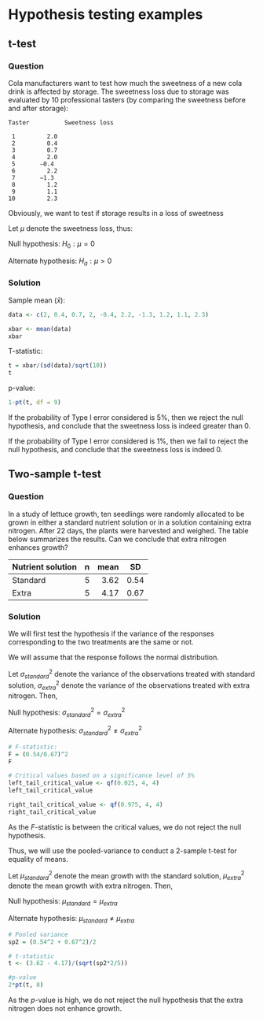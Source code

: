 # Hypothesis testing examples

## t-test

### Question

Cola manufacturers want to test how much the sweetness of a new cola drink is affected by storage. The sweetness loss due to storage was evaluated by 10 professional tasters (by comparing the sweetness before and after storage):

```         
Taster          Sweetness loss

 1         2.0
 2         0.4
 3         0.7  
 4         2.0  
 5       −0.4   
 6         2.2  
 7       −1.3   
 8         1.2  
 9         1.1
10         2.3
```

Obviously, we want to test if storage results in a loss of sweetness

Let $\mu$ denote the sweetness loss, thus:

Null hypothesis: $H_0: \mu = 0$

Alternate hypothesis: $H_a: \mu > 0$

### Solution

Sample mean ($\bar{x}$):

```r
data <- c(2, 0.4, 0.7, 2, -0.4, 2.2, -1.3, 1.2, 1.1, 2.3)

xbar <- mean(data)
xbar
```

T-statistic:

```r
t = xbar/(sd(data)/sqrt(10))
t
```

p-value:

```r
1-pt(t, df = 9)
```

If the probability of Type I error considered is 5%, then we reject the null hypothesis, and conclude that the sweetness loss is indeed greater than 0.

If the probability of Type I error considered is 1%, then we fail to reject the null hypothesis, and conclude that the sweetness loss is indeed 0.

## Two-sample t-test

### Question

In a study of lettuce growth, ten seedlings were randomly allocated to be grown in either a standard nutrient solution or in a solution containing extra nitrogen. After 22 days, the plants were harvested and weighed. The table below summarizes the results. Can we conclude that extra nitrogen enhances growth?

| Nutrient solution | n   | mean |  SD  |
|-------------------|:----|-----:|:----:|
| Standard          | 5   | 3.62 | 0.54 |
| Extra             | 5   | 4.17 | 0.67 |

### Solution

We will first test the hypothesis if the variance of the responses corresponding to the two treatments are the same or not.

We will assume that the response follows the normal distribution.

Let $\sigma_{standard}^2$ denote the variance of the observations treated with standard solution, $\sigma_{extra}^2$ denote the variance of the observations treated with extra nitrogen. Then,

Null hypothesis: $\sigma_{standard}^2 = \sigma_{extra}^2$

Alternate hypothesis: $\sigma_{standard}^2 \ne \sigma_{extra}^2$

```r
# F-statistic:
F = (0.54/0.67)^2
F
```

```r
# Critical values based on a significance level of 5%
left_tail_critical_value <- qf(0.025, 4, 4)
left_tail_critical_value
```

```r
right_tail_critical_value <- qf(0.975, 4, 4)
right_tail_critical_value
```

As the $F$-statistic is between the critical values, we do not reject the null hypothesis.

Thus, we will use the pooled-variance to conduct a 2-sample t-test for equality of means.

Let $\mu_{standard}^2$ denote the mean growth with the standard solution, $\mu_{extra}^2$ denote the mean growth with extra nitrogen. Then,

Null hypothesis: $\mu_{standard} = \mu_{extra}$

Alternate hypothesis: $\mu_{standard} \ne \mu_{extra}$

```r
# Pooled variance
sp2 = (0.54^2 + 0.67^2)/2

# t-statistic
t <- (3.62 - 4.17)/(sqrt(sp2*2/5))

#p-value
2*pt(t, 8)
```

As the $p$-value is high, we do not reject the null hypothesis that the extra nitrogen does not enhance growth.
